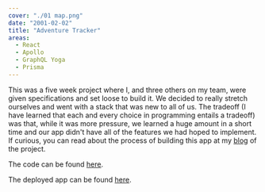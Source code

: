```yaml
---
cover: "./01 map.png"
date: "2001-02-02"
title: "Adventure Tracker"
areas:
  - React
  - Apollo
  - GraphQL Yoga
  - Prisma
---
```


This was a five week project where I, and three others on my team, were given specifications
and set loose to build it. We decided to really stretch ourselves and went with a stack that 
was new to all of us. The tradeoff (I have learned that each and every choice in programming
entails a tradeoff) was that, while it was more pressure, we learned a huge amount in a short
time and our app didn't have all of the features we had hoped to implement.
If curious, you can read about the process of building this app at my
[blog](https://tgreenhalgh.netlify.com/week-01/) of the project.


The code can be found [here](https://github.com/Lambda-School-Labs/Labs8-AdventureTracker).

The deployed app can be found [here](https://main-adventure-tracker.netlify.com/).